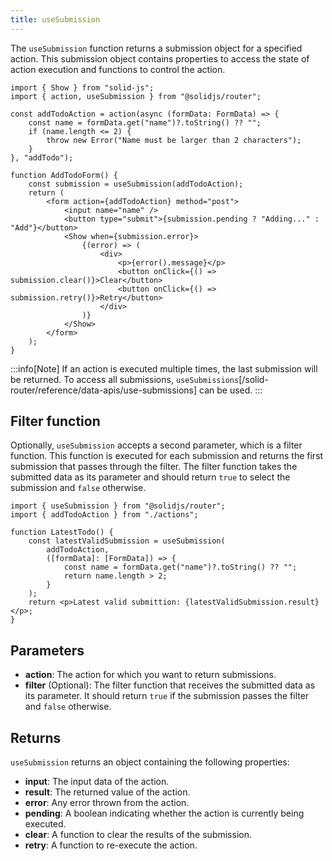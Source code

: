 ```yaml
---
title: useSubmission
---
```


The `useSubmission` function returns a submission object for a specified action.
This submission object contains properties to access the state of action execution and functions to control the action.

```tsx
import { Show } from "solid-js";
import { action, useSubmission } from "@solidjs/router";

const addTodoAction = action(async (formData: FormData) => {
	const name = formData.get("name")?.toString() ?? "";
	if (name.length <= 2) {
		throw new Error("Name must be larger than 2 characters");
	}
}, "addTodo");

function AddTodoForm() {
	const submission = useSubmission(addTodoAction);
	return (
		<form action={addTodoAction} method="post">
			<input name="name" />
			<button type="submit">{submission.pending ? "Adding..." : "Add"}</button>
			<Show when={submission.error}>
				{(error) => (
					<div>
						<p>{error().message}</p>
						<button onClick={() => submission.clear()}>Clear</button>
						<button onClick={() => submission.retry()}>Retry</button>
					</div>
				)}
			</Show>
		</form>
	);
}
```

:::info[Note]
If an action is executed multiple times, the last submission will be returned.
To access all submissions, `useSubmissions`[/solid-router/reference/data-apis/use-submissions] can be used.
:::

## Filter function

Optionally, `useSubmission` accepts a second parameter, which is a filter function.
This function is executed for each submission and returns the first submission that passes through the filter.
The filter function takes the submitted data as its parameter and should return `true` to select the submission and `false` otherwise.

```tsx
import { useSubmission } from "@solidjs/router";
import { addTodoAction } from "./actions";

function LatestTodo() {
	const latestValidSubmission = useSubmission(
		addTodoAction,
		([formData]: [FormData]) => {
			const name = formData.get("name")?.toString() ?? "";
			return name.length > 2;
		}
	);
	return <p>Latest valid submittion: {latestValidSubmission.result}</p>;
}
```

## Parameters

- **action**: The action for which you want to return submissions.
- **filter** (Optional): The filter function that receives the submitted data as its parameter.
  It should return `true` if the submission passes the filter and `false` otherwise.

## Returns

`useSubmission` returns an object containing the following properties:

- **input**: The input data of the action.
- **result**: The returned value of the action.
- **error**: Any error thrown from the action.
- **pending**: A boolean indicating whether the action is currently being executed.
- **clear**: A function to clear the results of the submission.
- **retry**: A function to re-execute the action.

